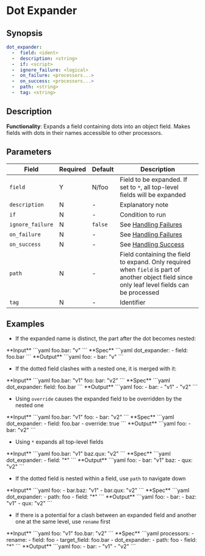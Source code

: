 # Dot Expander

## Synopsis

```yaml {2}
dot_expander:
  -  field: <ident>
  -  description: <string>
  -  if: <script>
  -  ignore_failure: <logical>
  -  on_failure: <processors...>
  -  on_success: <processors...>
  -  path: <string>
  -  tag: <string>
```

## Description

**Functionality**: Expands a field containing dots into an object field. Makes fields with dots in their names accessible to other processors.

## Parameters

|Field|Required|Default|Description|
|---|---|---|---|
|`field`|Y|N/foo|Field to be expanded. If set to `*`, all top-level fields will be expanded|
|`description`|N|-|Explanatory note|
|`if`|N|-|Condition to run|
|`ignore_failure`|N|`false`|See [Handling Failures](../handling-failures.mdx)|
|`on_failure`|N|-|See [Handling Failures](../handling-failures.mdx)|
|`on_success`|N|-|See [Handling Success](../handling-success.mdx)|
|`path`|N|-|Field containing the field to expand. Only required when `field` is part of another object field since only leaf level fields can be processed|
|`tag`|N|-|Identifier|

## Examples

* If the expanded name is distinct, the part after the dot becomes nested:

<Example>
   <Description>
      **Input**
   </Description>
   <SampleCode>
      ```yaml
      foo.bar: "v"
      ```
   </SampleCode>
   <Description>
      **Spec**
   </Description>
   <SampleCode>
   ```yaml
   dot_expander:
      - field: foo.bar
   ```
   </SampleCode>
   <Description>
      **Output**
   </Description>
   <SampleCode>
   ```yaml
   foo:
      - bar: "v"
   ```
   </SampleCode>
</Example>

* If the dotted field clashes with a nested one, it is merged with it:

<Example>
   <Description>
      **Input**
   </Description>
   <SampleCode>
   ```yaml
   foo.bar: "v1"
   foo:
      bar: "v2"
   ```
   </SampleCode>
   <Description>
      **Spec**
   </Description>
   <SampleCode>
   ```yaml
   dot_expander:
      field: foo.bar
   ```
   </SampleCode>
   <Description>
      **Output**
   </Description>
   <SampleCode>
   ```yaml
   foo:
      - bar:
         - "v1"
         - "v2"
   ```
   </SampleCode>
</Example>

* Using `override` causes the expanded field to be overridden by the nested one

<Example>
   <Description>
      **Input**
   </Description>
   <SampleCode>
   ```yaml
   foo.bar: "v1"
   foo:
      - bar: "v2"
   ```
   </SampleCode>
   <Description>
      **Spec**
   </Description>
   <SampleCode>
   ```yaml
   dot_expander:
      - field: foo.bar
      - override: true
   ```
   </SampleCode>
   <Description>
      **Output**
   </Description>
   <SampleCode>
   ```yaml
   foo:
      - bar: "v2"
   ```
   </SampleCode>
</Example>

* Using `*` expands all top-level fields

<Example>
   <Description>
      **Input**
   </Description>
   <SampleCode>
   ```yaml
   foo.bar: "v1"
   baz.qux: "v2"
   ```
   </SampleCode>
   <Description>
      **Spec**
   </Description>
   <SampleCode>
   ```yaml
   dot_expander:
      - field: "*"
   ```
   </SampleCode>
   <Description>
      **Output**
   </Description>
   <SampleCode>
   ```yaml
   foo:
      - bar: "v1"
   baz:
      - qux: "v2"
   ```
   </SampleCode>
</Example>

* If the dotted field is nested within a field, use `path` to navigate down

<Example>
   <Description>
      **Input**
   </Description>
   <SampleCode>
   ```yaml
   foo:
      - bar.baz: "v1"
      - bar.qux: "v2"
   ```
   </SampleCode>
   <Description>
      **Spec**
   </Description>
   <SampleCode>
   ```yaml
   dot_expander:
      - path: foo
      - field: "*"
   ```
   </SampleCode>
   <Description>
      **Output**
   </Description>
   <SampleCode>
   ```yaml
   foo:
      - bar:
         - baz: "v1"
         - qux: "v2"
   ```
   </SampleCode>
</Example>

* If there is a potential for a clash between an expanded field and another one at the same level, use `rename` first

<Example>
   <Description>
      **Input**
   </Description>
   <SampleCode>
   ```yaml
   foo: "v1"
   foo.bar: "v2"
   ```
   </SampleCode>
   <Description>
      **Spec**
   </Description>
   <SampleCode>
   ```yaml
   processors:
      - rename:
         - field: foo
         - target_field: foo.bar
      - dot_expander:
         - path: foo
         - field: "*"
   ```
   </SampleCode>
   <Description>
      **Output**
   </Description>
   <SampleCode>
   ```yaml
   foo:
      - bar:
         - "v1"
         - "v2"
   ```
   </SampleCode>
</Example>

